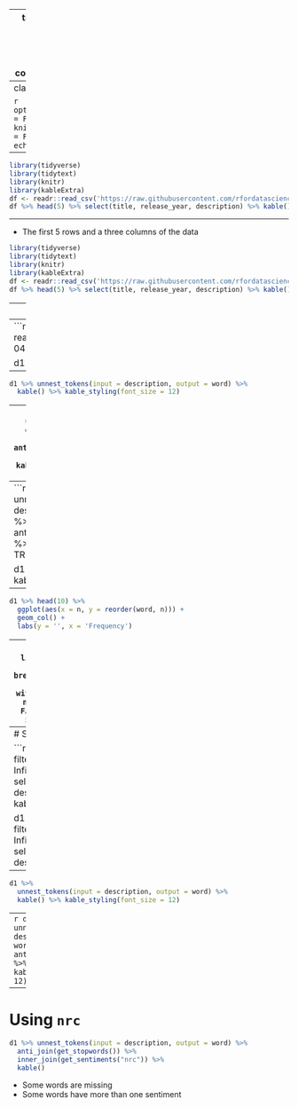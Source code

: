 
---
title: "Text Mining"
output:
  xaringan::moon_reader:
    lib_dir: libs
    nature:
      highlightStyle: github
      highlightLines: true
      countIncrementalSlides: false
      
   

---
class: inverse, middle, center

```r
options(htmltools.dir.version = FALSE)
knitr::opts_chunk$set(message = FALSE, warning = FALSE, echo = FALSE)
```



---
```r
library(tidyverse)
library(tidytext)
library(knitr)
library(kableExtra)
df <- readr::read_csv('https://raw.githubusercontent.com/rfordatascience/tidytuesday/master/data/2021/2021-04-20/netflix_titles.csv')
df %>% head(5) %>% select(title, release_year, description) %>% kable()
```

---

- The first 5 rows and a three columns of the data

```r
library(tidyverse)
library(tidytext)
library(knitr)
library(kableExtra)
df <- readr::read_csv('https://raw.githubusercontent.com/rfordatascience/tidytuesday/master/data/2021/2021-04-20/netflix_titles.csv')
df %>% head(5) %>% select(title, release_year, description) %>% kable()
```
---
# Token

- A token is a meaningful unit of text. 

- One row of text will be converted to multiple rows of tokens. 
---
```r
library(tidyverse)
library(tidytext)
library(knitr)
library(kableExtra)
df <- readr::read_csv('https://raw.githubusercontent.com/rfordatascience/tidytuesday/master/data/2021/2021-04-20/netflix_titles.csv')

d1 <- df %>% 
  filter(title=='Avengers: Infinity War') %>% 
  select(title, description)
kable(d1)
```

---
```r
d1 %>% unnest_tokens(input = description, output = word) %>% 
  kable() %>% kable_styling(font_size = 12)
```

---
```r
d1 %>% unnest_tokens(input = description, output = word) %>% 
  anti_join(get_stopwords()) %>% 
  kable()%>% kable_styling(font_size = 12)
```

---
```r
d1 <- df %>%
  unnest_tokens(input = description, output = word) %>% 
  anti_join(get_stopwords()) %>% 
  count(word, sort = TRUE)

d1 %>% head(10) %>% kable()
```

---
```r
d1 %>% head(10) %>% 
  ggplot(aes(x = n, y = reorder(word, n))) +
  geom_col() +
  labs(y = '', x = 'Frequency')
```

---
class: center
```r
library(wordcloud) 
pal <- brewer.pal(8,"Dark2")
d1 %>%
  with(wordcloud(word, n, random.order = FALSE, 
                 max.words = 50, colors=pal))
```
---
# Sentiment Analysis

```r
df %>% 
  filter(title=='Avengers: Infinity War') %>% 
  select(title, description) %>% 
  kable()

d1 <- df %>% 
  filter(title=='Avengers: Infinity War') %>% 
  select(title, description)
```

---
```r
d1 %>% 
  unnest_tokens(input = description, output = word) %>% 
  kable() %>% kable_styling(font_size = 12)
```

---
```r
d1 %>% unnest_tokens(input = description, output = word) %>% 
  anti_join(get_stopwords()) %>% 
  kable() %>% kable_styling(font_size = 12)
```


---
# Using `nrc`
```r
d1 %>% unnest_tokens(input = description, output = word) %>% 
  anti_join(get_stopwords()) %>% 
  inner_join(get_sentiments("nrc")) %>% 
  kable()
```

 - Some words are missing
 - Some words have more than one sentiment
